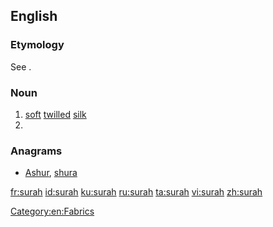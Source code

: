 ==English==

===Etymology===
See {{term|sura|lang=en}}.<!--what about the silk sense? User:Mglovesfun-->

===Noun===
{{en-noun}}

# [[soft]] [[twill]]ed [[silk]]
# {{alternative spelling of|sura}}

===Anagrams===
* [[Ashur#English|Ashur]], [[shura#English|shura]]

[[Category:en:Fabrics]]

[[fr:surah]]
[[id:surah]]
[[ku:surah]]
[[ru:surah]]
[[ta:surah]]
[[vi:surah]]
[[zh:surah]]